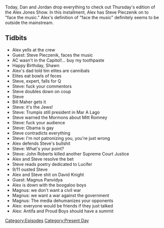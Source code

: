 {{Episode
    | title           = February 4, 2021
    | caption         = [https://knowledgefight.libsyn.com/527-february-4-2021 Listen to this episode on Libsyn]
    | episodeNumber   = 527
    | length          = 01:26:39
    | airDate         = February 5, 2021
    | coverageDate    = February 4, 2021
    | episodeType     = [[:Category:Present Day|Present Day]]
    | appearance      = [[Steve Pieczenik]], [[Bill Maher]], [[Mitt Romney]], [[John Roberts]], [[David Knight]], [[Magnus Panvidya]]
    | previousEpisode = [[526: January 28-31, 2021]]
    | nextEpisode     = [[528: 2021 Super Bowl Commercial Spectacular]]
}}

{{Stub}}

Today, Dan and Jordan drop everything to check out Thursday's edition of the Alex Jones Show. In this installment, Alex has Steve Pieczenik on to "face the music." Alex's definition of "face the music" definitely seems to be outside the mainstream.

==Tidbits==

*Alex yells at the crew
*Guest: Steve Pieczenik, faces the music
*AC wasn't in the Capitol!... buy my toothpaste
*Happy Birthday, Shawn
*Alex's dad told tim elites are cannibals
*Elites eat bowls of feces
*Steve, expert, falls for Q
*Steve: fuck your commentors
*Steve doubles down on coup
*Steve
*Bill Maher gets it
*Steve: it's the Jews!
*Steve: Trumpis still president in Mar A Lago
*Steve warned the Mormons about Mitt Romney
*Steve: fuck your audience
*Steve: Obama is gay
*Steve contradicts everything
*Steve: I'm not patronizing you, you're just wrong
*Alex defends Steve's bullshit
*Steve: What's your point?
*Steve: John Roberts killed another Supreme Court Justice
*Alex and Steve resolve the bet
*Steve reads poetry dedicated to Lucifer
*9/11 ousted Steve
*Alex and Steve shit on David Knight
*Guest: Magnus Panvidya
*Alex is down with the boogaloo boys
*Magnus: we don't want a civil war
*Magnus: we want a war against the government
*Magnus: The media dehumanizes your opponents
*Alex: everyone would be friends if they just talked
*Alex: Antifa and Proud Boys should have a summit

[[Category:Episodes]]
[[Category:Present Day]]